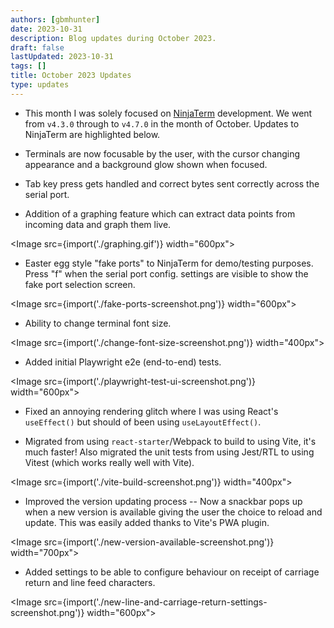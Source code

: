```yaml
---
authors: [gbmhunter]
date: 2023-10-31
description: Blog updates during October 2023.
draft: false
lastUpdated: 2023-10-31
tags: []
title: October 2023 Updates
type: updates
---
```


* This month I was solely focused on [NinjaTerm](https://github.com/gbmhunter/NinjaTerm) development. We went from `v4.3.0` through to `v4.7.0` in the month of October. Updates to NinjaTerm are highlighted below.

* Terminals are now focusable by the user, with the cursor changing appearance and a background glow shown when focused.

* Tab key press gets handled and correct bytes sent correctly across the serial port.

* Addition of a graphing feature which can extract data points from incoming data and graph them live.

<Image src={import('./graphing.gif')} width="600px"></Image>

* Easter egg style "fake ports" to NinjaTerm for demo/testing purposes. Press "f" when the serial port config. settings are visible to show the fake port selection screen.

<Image src={import('./fake-ports-screenshot.png')} width="600px"></Image>

* Ability to change terminal font size.

<Image src={import('./change-font-size-screenshot.png')} width="400px"></Image>

* Added initial Playwright e2e (end-to-end) tests.

<Image src={import('./playwright-test-ui-screenshot.png')} width="600px"></Image>

* Fixed an annoying rendering glitch where I was using React's `useEffect()` but should of been using `useLayoutEffect()`.

* Migrated from using `react-starter`/Webpack to build to using Vite, it's much faster! Also migrated the unit tests from using Jest/RTL to using Vitest (which works really well with Vite).

<Image src={import('./vite-build-screenshot.png')} width="400px"></Image>

* Improved the version updating process -- Now a snackbar pops up when a new version is available giving the user the choice to reload and update. This was easily added thanks to Vite's PWA plugin.

<Image src={import('./new-version-available-screenshot.png')} width="700px"></Image>

* Added settings to be able to configure behaviour on receipt of carriage return and line feed characters.

<Image src={import('./new-line-and-carriage-return-settings-screenshot.png')} width="600px"></Image>
